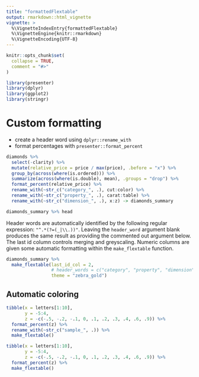 ---
title: "formattedFlextable"
output: rmarkdown::html_vignette
vignette: >
  %\VignetteIndexEntry{formattedFlextable}
  %\VignetteEngine{knitr::rmarkdown}
  %\VignetteEncoding{UTF-8}
---

```{r, include = FALSE}
knitr::opts_chunk$set(
  collapse = TRUE,
  comment = "#>"
)
```

```{r setup, message=F, warning=F}
library(presenter)
library(dplyr)
library(ggplot2)
library(stringr)
```

# Custom formatting

* create a header word using `dplyr::rename_with`
* format percentages with `presenter::format_percent`

```{r}
diamonds %>% 
  select(-clarity) %>% 
  mutate(relative_price = price / max(price), .before = "x") %>% 
  group_by(across(where(is.ordered))) %>% 
  summarize(across(where(is.double), mean), .groups = "drop") %>% 
  format_percent(relative_price) %>% 
  rename_with(~str_c("category_", .), cut:color) %>% 
  rename_with(~str_c("property_", .), carat:table) %>% 
  rename_with(~str_c("dimension_", .), x:z) -> diamonds_summary

diamonds_summary %>% head
```

Header words are  automatically identified by the following regular expression: `"^.*(?=(_|\\.))"`. Leaving the `header_word` argument blank produces the same result as providing the commented out argument below. The last id column controls merging and greyscaling. Numeric columns are given some automatic formatting within the `make_flextable` function. 

```{r}
diamonds_summary %>% 
  make_flextable(last_id_col = 2,
                 # header_words = c("category", "property", "dimension"), 
                 theme = "zebra_gold")
```

## Automatic coloring

```{r}
tibble(x = letters[1:10],
       y = -5:4,
       z = -c(-.5, -.2, -.1, 0, .1, .2, .3, .4, .6, .9)) %>% 
  format_percent(z) %>% 
  rename_with(~str_c("sample_", .)) %>% 
  make_flextable()
```

```{r}
tibble(x = letters[1:10],
       y = -5:4,
       z = -c(-.5, -.2, -.1, 0, .1, .2, .3, .4, .6, .9)) %>% 
  format_percent(z) %>% 
  make_flextable()
```

